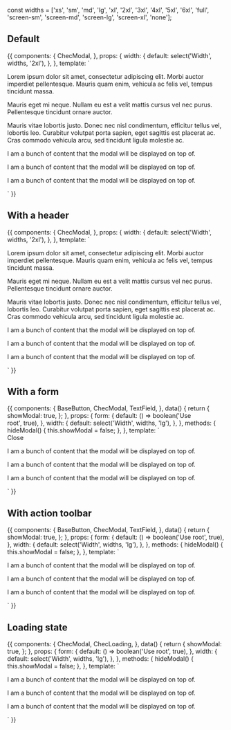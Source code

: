 const widths = ['xs', 'sm', 'md', 'lg', 'xl', '2xl', '3xl', '4xl', '5xl', '6xl', 'full', 'screen-sm', 'screen-md', 'screen-lg', 'screen-xl', 'none'];

<Meta title="Components/Modal" component={ChecModal} />

## Default

<Props of={ChecModal} />

<Preview>
  <Story name="Default">
    {{
      components: {
        ChecModal,
      },
      props: {
        width: {
          default: select('Width', widths, '2xl'),
        },
      },
      template: `
        <div>
          <ChecModal :width="width">
            <p>Lorem ipsum dolor sit amet, consectetur adipiscing elit. Morbi auctor imperdiet pellentesque. Mauris quam enim, vehicula ac felis vel, tempus tincidunt massa.</p>
            <p>Mauris eget mi neque. Nullam eu est a velit mattis cursus vel nec purus. Pellentesque tincidunt ornare auctor.</p>
            <p>Mauris vitae lobortis justo. Donec nec nisl condimentum, efficitur tellus vel, lobortis leo. Curabitur volutpat porta sapien, eget sagittis est placerat ac. Cras commodo vehicula arcu, sed tincidunt ligula molestie ac.</p>
          </ChecModal>
          <p class="text-left m-40">I am a bunch of content that the modal will be displayed on top of.</p>
          <p class="text-center m-40">I am a bunch of content that the modal will be displayed on top of.</p>
          <p class="text-right m-40">I am a bunch of content that the modal will be displayed on top of.</p>
        </div>`
    }}
  </Story>
</Preview>

## With a header

<Preview>
  <Story name="Header">
    {{
      components: {
        ChecModal,
      },
      props: {
        width: {
          default: select('Width', widths, '2xl'),
        },
      },
      template: `
        <div>
          <ChecModal :width="width" header="Modal title">
            <p>Lorem ipsum dolor sit amet, consectetur adipiscing elit. Morbi auctor imperdiet pellentesque. Mauris quam enim, vehicula ac felis vel, tempus tincidunt massa.</p>
            <p>Mauris eget mi neque. Nullam eu est a velit mattis cursus vel nec purus. Pellentesque tincidunt ornare auctor.</p>
            <p>Mauris vitae lobortis justo. Donec nec nisl condimentum, efficitur tellus vel, lobortis leo. Curabitur volutpat porta sapien, eget sagittis est placerat ac. Cras commodo vehicula arcu, sed tincidunt ligula molestie ac.</p>
          </ChecModal>
          <p class="text-left m-40">I am a bunch of content that the modal will be displayed on top of.</p>
          <p class="text-center m-40">I am a bunch of content that the modal will be displayed on top of.</p>
          <p class="text-right m-40">I am a bunch of content that the modal will be displayed on top of.</p>
        </div>`
    }}
  </Story>
</Preview>


## With a form

<Props of={ChecModal} />

<Preview>
  <Story name="With a form">
    {{
      components: {
        BaseButton,
        ChecModal,
        TextField,
      },
      data() {
        return {
          showModal: true,
        };
      },
      props: {
        form: {
          default: () => boolean('Use <form> root', true),
        },
        width: {
          default: select('Width', widths, 'lg'),
        },
      },
      methods: {
        hideModal() {
          this.showModal = false;
        },
      },
      template: `
        <div class="font-lato">
          <ChecModal :form="form" :width="width" header="Set up your account" v-if="showModal">
            <label class="block mb-4">
              <TextField label="First name" value="Leslie" class="w-full" />
            </label>
            <label class="block mb-4">
              <TextField label="Surname" value="Lawless" class="w-full" />
            </label>
            <label class="block mb-4">
              <TextField label="Email address" value="lezlie@example.com" class="w-full" />
            </label>
            <BaseButton color="red" class="mt-8" @click="hideModal">Close</BaseButton>
          </ChecModal>
          <p class="text-left m-40">I am a bunch of content that the modal will be displayed on top of.</p>
          <p class="text-center m-40">I am a bunch of content that the modal will be displayed on top of.</p>
          <p class="text-right m-40">I am a bunch of content that the modal will be displayed on top of.</p>
        </div>`
    }}
  </Story>
</Preview>

## With action toolbar

<Props of={ChecModal} />

<Preview>
  <Story name="With action toolbar">
    {{
      components: {
        BaseButton,
        ChecModal,
        TextField,
      },
      data() {
        return {
          showModal: true,
        };
      },
      props: {
        form: {
          default: () => boolean('Use <form> root', true),
        },
        width: {
          default: select('Width', widths, 'lg'),
        },
      },
      methods: {
        hideModal() {
          this.showModal = false;
        },
      },
      template: `
        <div class="font-lato">
          <ChecModal :form="form" :width="width" header="Set up your account" undismissible>
            <label class="block mb-4">
              <TextField label="First name" value="Leslie" class="w-full" />
            </label>
            <label class="block mb-4">
              <TextField label="Surname" value="Lawless" class="w-full" />
            </label>
            <label class="block mb-4">
              <TextField label="Email address" value="lezlie@example.com" class="w-full" />
            </label>
            <template v-slot:toolbar>
              <BaseButton color="red">
                Cancel
              </BaseButton>
              <BaseButton color="green">
                Save
              </BaseButton>
            </template>
          </ChecModal>
          <p class="text-left m-40">I am a bunch of content that the modal will be displayed on top of.</p>
          <p class="text-center m-40">I am a bunch of content that the modal will be displayed on top of.</p>
          <p class="text-right m-40">I am a bunch of content that the modal will be displayed on top of.</p>
        </div>`
    }}
  </Story>
</Preview>

## Loading state

<Preview>
  <Story name="With loading state">
    {{
      components: {
        ChecModal,
        ChecLoading,
      },
      data() {
        return {
          showModal: true,
        };
      },
      props: {
        form: {
          default: () => boolean('Use <form> root', true),
        },
        width: {
          default: select('Width', widths, 'lg'),
        },
      },
      methods: {
        hideModal() {
          this.showModal = false;
        },
      },
      template: `
        <div class="font-lato">
          <ChecModal :form="form" :width="width" header="Set up your account" undismissible>
            <ChecLoading message="Please wait..." />
          </ChecModal>
          <p class="text-left m-40">I am a bunch of content that the modal will be displayed on top of.</p>
          <p class="text-center m-40">I am a bunch of content that the modal will be displayed on top of.</p>
          <p class="text-right m-40">I am a bunch of content that the modal will be displayed on top of.</p>
        </div>`
    }}
  </Story>
</Preview>
